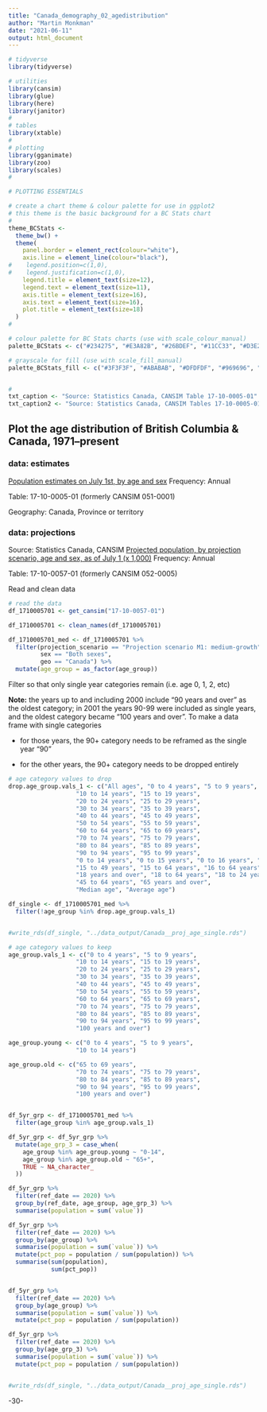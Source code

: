 ```yaml
---
title: "Canada_demography_02_agedistribution"
author: "Martin Monkman"
date: "2021-06-11"
output: html_document
---
```

<!--
Copyright 2020 Province of British Columbia

Licensed under the Apache License, Version 2.0 (the "License");
you may not use this file except in compliance with the License.
You may obtain a copy of the License at

http://www.apache.org/licenses/LICENSE-2.0

Unless required by applicable law or agreed to in writing, software distributed under the License is distributed on an "AS IS" BASIS,
WITHOUT WARRANTIES OR CONDITIONS OF ANY KIND, either express or implied.
See the License for the specific language governing permissions and limitations under the License.
-->


```r

# tidyverse
library(tidyverse)

# utilities
library(cansim)
library(glue)
library(here)
library(janitor)
#
# tables
library(xtable)
#
# plotting
library(gganimate)
library(zoo)
library(scales)
#

# PLOTTING ESSENTIALS

# create a chart theme & colour palette for use in ggplot2
# this theme is the basic background for a BC Stats chart
#
theme_BCStats <- 
  theme_bw() +
  theme(
    panel.border = element_rect(colour="white"),
    axis.line = element_line(colour="black"),
#    legend.position=c(1,0), 
#    legend.justification=c(1,0),
    legend.title = element_text(size=12),
    legend.text = element_text(size=11),
    axis.title = element_text(size=16),
    axis.text = element_text(size=16),
    plot.title = element_text(size=18)
  )
#

# colour palette for BC Stats charts (use with scale_colour_manual)
palette_BCStats <- c("#234275", "#E3A82B", "#26BDEF", "#11CC33", "#D3E2ED", "8A8A8A")

# grayscale for fill (use with scale_fill_manual)
palette_BCStats_fill <- c("#3F3F3F", "#ABABAB", "#DFDFDF", "#969696", "#838383", "8A8A8A")


#
txt_caption <- "Source: Statistics Canada, CANSIM Table 17-10-0005-01"
txt_caption2 <- "Source: Statistics Canada, CANSIM Tables 17-10-0005-01 & 17-10-0057-01"


```

## Plot the age distribution of British Columbia & Canada, 1971–present


### data: estimates

[Population estimates on July 1st, by age and sex](https://www150.statcan.gc.ca/t1/tbl1/en/tv.action?pid=1710000501&pickMembers%5B0%5D=1.1&pickMembers%5B1%5D=2.1&cubeTimeFrame.startYear=2016&cubeTimeFrame.endYear=2020&referencePeriods=20160101%2C20200101)
Frequency: Annual

Table: 17-10-0005-01 (formerly CANSIM 051-0001)

Geography: Canada, Province or territory


### data: projections


Source:
Statistics Canada, CANSIM 
[Projected population, by projection scenario, age and sex, as of July 1 (x 1,000)](https://www150.statcan.gc.ca/t1/tbl1/en/tv.action?pid=1710005701)
Frequency: Annual

Table: 17-10-0057-01 (formerly CANSIM 052-0005)


Read and clean data

```r

# read the data
df_1710005701 <- get_cansim("17-10-0057-01")

df_1710005701 <- clean_names(df_1710005701)

df_1710005701_med <- df_1710005701 %>% 
  filter(projection_scenario == "Projection scenario M1: medium-growth",
         sex == "Both sexes",
         geo == "Canada") %>% 
  mutate(age_group = as_factor(age_group))

```





Filter so that only single year categories remain (i.e. age 0, 1, 2, etc)

**Note:** the years up to and including 2000 include "90 years and over" as the oldest category; in 2001 the years 90-99 were included as single years, and the oldest category became "100 years and over". To make a data frame with single categories

* for those years, the 90+ category needs to be reframed as the single year "90"

* for the other years, the 90+ category needs to be dropped entirely

```r
# age category values to drop
drop.age_group.vals_1 <- c("All ages", "0 to 4 years", "5 to 9 years",
                   "10 to 14 years", "15 to 19 years", 
                   "20 to 24 years", "25 to 29 years", 
                   "30 to 34 years", "35 to 39 years", 
                   "40 to 44 years", "45 to 49 years", 
                   "50 to 54 years", "55 to 59 years", 
                   "60 to 64 years", "65 to 69 years", 
                   "70 to 74 years", "75 to 79 years", 
                   "80 to 84 years", "85 to 89 years", 
                   "90 to 94 years", "95 to 99 years",
                   "0 to 14 years", "0 to 15 years", "0 to 16 years", "0 to 17 years",
                   "15 to 49 years", "15 to 64 years", "16 to 64 years", "17 to 64 years",
                   "18 years and over", "18 to 64 years", "18 to 24 years", "25 to 44 years",
                   "45 to 64 years", "65 years and over", 
                   "Median age", "Average age")

df_single <- df_1710005701_med %>% 
  filter(!age_group %in% drop.age_group.vals_1)


#write_rds(df_single, "../data_output/Canada__proj_age_single.rds")
```



```r
# age category values to keep
age_group.vals_1 <- c("0 to 4 years", "5 to 9 years",
                   "10 to 14 years", "15 to 19 years", 
                   "20 to 24 years", "25 to 29 years", 
                   "30 to 34 years", "35 to 39 years", 
                   "40 to 44 years", "45 to 49 years", 
                   "50 to 54 years", "55 to 59 years", 
                   "60 to 64 years", "65 to 69 years", 
                   "70 to 74 years", "75 to 79 years", 
                   "80 to 84 years", "85 to 89 years", 
                   "90 to 94 years", "95 to 99 years",
                   "100 years and over")

age_group.young <- c("0 to 4 years", "5 to 9 years",
                   "10 to 14 years")

age_group.old <- c("65 to 69 years", 
                   "70 to 74 years", "75 to 79 years", 
                   "80 to 84 years", "85 to 89 years", 
                   "90 to 94 years", "95 to 99 years",
                   "100 years and over")


df_5yr_grp <- df_1710005701_med %>% 
  filter(age_group %in% age_group.vals_1)

df_5yr_grp <- df_5yr_grp %>% 
  mutate(age_grp_3 = case_when(
    age_group %in% age_group.young ~ "0-14",
    age_group %in% age_group.old ~ "65+",
    TRUE ~ NA_character_
  ))

df_5yr_grp %>% 
  filter(ref_date == 2020) %>% 
  group_by(ref_date, age_group, age_grp_3) %>% 
  summarise(population = sum(`value`)) 

```


```r

df_5yr_grp %>% 
  filter(ref_date == 2020) %>% 
  group_by(age_group) %>% 
  summarise(population = sum(`value`)) %>% 
  mutate(pct_pop = population / sum(population)) %>% 
  summarise(sum(population),
            sum(pct_pop))


df_5yr_grp %>% 
  filter(ref_date == 2020) %>% 
  group_by(age_group) %>% 
  summarise(population = sum(`value`)) %>% 
  mutate(pct_pop = population / sum(population)) 

df_5yr_grp %>% 
  filter(ref_date == 2020) %>% 
  group_by(age_grp_3) %>% 
  summarise(population = sum(`value`)) %>% 
  mutate(pct_pop = population / sum(population)) 


#write_rds(df_single, "../data_output/Canada__proj_age_single.rds")
```


-30-
